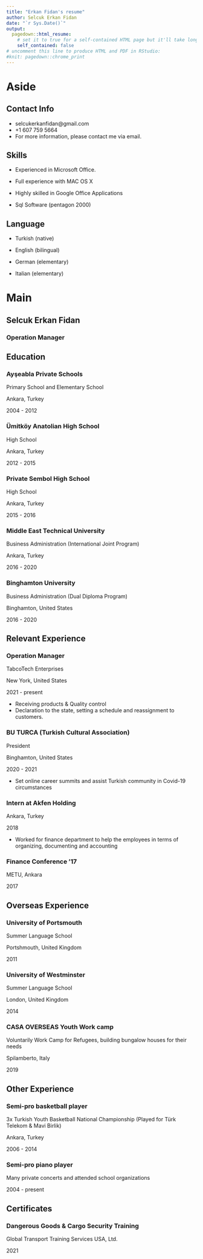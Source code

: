```yaml
---
title: "Erkan Fidan's resume"
author: Selcuk Erkan Fidan
date: "`r Sys.Date()`"
output:
  pagedown::html_resume:
    # set it to true for a self-contained HTML page but it'll take longer to render
    self_contained: false
# uncomment this line to produce HTML and PDF in RStudio:
#knit: pagedown::chrome_print
---
```


Aside
================================================================================

Contact Info {#contact}
--------------------------------------------------------------------------------

- <i class="fa fa-envelope"></i> selcukerkanfidan@gmail.com 
- <i class="fa fa-phone"></i> +1 607 759 5664
- For more information, please contact me via email.


Skills {#skills}
--------------------------------------------------------------------------------

- Experienced in Microsoft Office.

- Full experience with MAC OS X

- Highly skilled in Google Office Applications

- Sql Software (pentagon 2000)

Language {#language}
--------------------------------------------------------------------------------

- Turkish (native)

- English (bilingual)

- German (elementary)

- Italian (elementary) 





Main
================================================================================

Selcuk Erkan Fidan {#title}
--------------------------------------------------------------------------------

### Operation Manager




Education {data-icon=graduation-cap data-concise=true}
--------------------------------------------------------------------------------

### Ayşeabla Private Schools

Primary School and Elementary School 

Ankara, Turkey

2004 - 2012



### Ümitköy Anatolian High School

 High School

Ankara, Turkey

2012 - 2015



### Private Sembol High School 

High School

Ankara, Turkey

2015 - 2016



### Middle East Technical University

Business Administration (International Joint Program) 

Ankara, Turkey

2016 - 2020



### Binghamton University

Business Administration (Dual Diploma Program) 

Binghamton, United States

2016 - 2020


Relevant Experience {data-icon=laptop}
--------------------------------------------------------------------------------

### Operation Manager

TabcoTech Enterprises

New York, United States

2021 - present

- Receiving products & Quality control
- Declaration to the state, setting a schedule and reassignment to customers.


### BU TURCA (Turkish Cultural Association)

President  

Binghamton, United States

2020 - 2021

- Set online career summits and assist Turkish community in Covid-19 circumstances 

### Intern at Akfen Holding



Ankara, Turkey

 2018

- Worked for finance department to help the employees in terms of organizing, documenting and
accounting



### Finance Conference ’17 

METU, Ankara

2017
  

Overseas Experience {data-icon=suitcase}
--------------------------------------------------------------------------------

### University of Portsmouth 

Summer Language School

Portshmouth, United Kingdom

2011



### University of Westminster

Summer Language School 

London, United Kingdom

2014



### CASA OVERSEAS Youth Work camp 

Voluntarily Work Camp for Refugees, building bungalow houses for their needs

Spilamberto, Italy

2019


Other Experience {data-icon=chalkboard-teacher}
--------------------------------------------------------------------------------

### Semi-pro basketball player

3x Turkish Youth Basketball National Championship (Played for Türk Telekom & Mavi Birlik)

Ankara, Turkey

2006 - 2014

### Semi-pro piano player 

Many private concerts and attended school organizations

2004 - present


Certificates {data-icon=file}
--------------------------------------------------------------------------------

### Dangerous Goods & Cargo Security Training

Global Transport Training Services USA, Ltd.

2021






 

